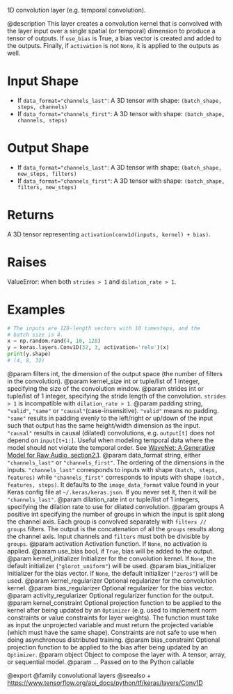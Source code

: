 1D convolution layer (e.g. temporal convolution).

@description
This layer creates a convolution kernel that is convolved with the layer
input over a single spatial (or temporal) dimension to produce a tensor of
outputs. If `use_bias` is True, a bias vector is created and added to the
outputs. Finally, if `activation` is not `None`, it is applied to the
outputs as well.

# Input Shape
- If `data_format="channels_last"`:
    A 3D tensor with shape: `(batch_shape, steps, channels)`
- If `data_format="channels_first"`:
    A 3D tensor with shape: `(batch_shape, channels, steps)`

# Output Shape
- If `data_format="channels_last"`:
    A 3D tensor with shape: `(batch_shape, new_steps, filters)`
- If `data_format="channels_first"`:
    A 3D tensor with shape: `(batch_shape, filters, new_steps)`

# Returns
A 3D tensor representing `activation(conv1d(inputs, kernel) + bias)`.

# Raises
ValueError: when both `strides > 1` and `dilation_rate > 1`.

# Examples
```python
# The inputs are 128-length vectors with 10 timesteps, and the
# batch size is 4.
x = np.random.rand(4, 10, 128)
y = keras.layers.Conv1D(32, 3, activation='relu')(x)
print(y.shape)
# (4, 8, 32)
```

@param filters int, the dimension of the output space (the number of filters
    in the convolution).
@param kernel_size int or tuple/list of 1 integer, specifying the size of the
    convolution window.
@param strides int or tuple/list of 1 integer, specifying the stride length
    of the convolution. `strides > 1` is incompatible with
    `dilation_rate > 1`.
@param padding string, `"valid"`, `"same"` or `"causal"`(case-insensitive).
    `"valid"` means no padding. `"same"` results in padding evenly to
    the left/right or up/down of the input such that output has the same
    height/width dimension as the input. `"causal"` results in causal
    (dilated) convolutions, e.g. `output[t]` does not depend on
    `input[t+1:]`. Useful when modeling temporal data where the model
    should not violate the temporal order.
    See [WaveNet: A Generative Model for Raw Audio, section2.1](
    https://arxiv.org/abs/1609.03499).
@param data_format string, either `"channels_last"` or `"channels_first"`.
    The ordering of the dimensions in the inputs. `"channels_last"`
    corresponds to inputs with shape `(batch, steps, features)`
    while `"channels_first"` corresponds to inputs with shape
    `(batch, features, steps)`. It defaults to the `image_data_format`
    value found in your Keras config file at `~/.keras/keras.json`.
    If you never set it, then it will be `"channels_last"`.
@param dilation_rate int or tuple/list of 1 integers, specifying the dilation
    rate to use for dilated convolution.
@param groups A positive int specifying the number of groups in which the
    input is split along the channel axis. Each group is convolved
    separately with `filters // groups` filters. The output is the
    concatenation of all the `groups` results along the channel axis.
    Input channels and `filters` must both be divisible by `groups`.
@param activation Activation function. If `None`, no activation is applied.
@param use_bias bool, if `True`, bias will be added to the output.
@param kernel_initializer Initializer for the convolution kernel. If `None`,
    the default initializer (`"glorot_uniform"`) will be used.
@param bias_initializer Initializer for the bias vector. If `None`, the
    default initializer (`"zeros"`) will be used.
@param kernel_regularizer Optional regularizer for the convolution kernel.
@param bias_regularizer Optional regularizer for the bias vector.
@param activity_regularizer Optional regularizer function for the output.
@param kernel_constraint Optional projection function to be applied to the
    kernel after being updated by an `Optimizer` (e.g. used to implement
    norm constraints or value constraints for layer weights). The
    function must take as input the unprojected variable and must return
    the projected variable (which must have the same shape). Constraints
    are not safe to use when doing asynchronous distributed training.
@param bias_constraint Optional projection function to be applied to the
    bias after being updated by an `Optimizer`.
@param object Object to compose the layer with. A tensor, array, or sequential model.
@param ... Passed on to the Python callable

@export
@family convolutional layers
@seealso
+ <https://www.tensorflow.org/api_docs/python/tf/keras/layers/Conv1D>
